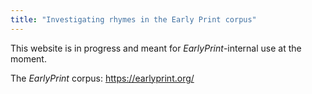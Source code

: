 ```yaml
---
title: "Investigating rhymes in the Early Print corpus"
---
```


This website is in progress and meant for *EarlyPrint*-internal use at the moment.

The *EarlyPrint* corpus: <https://earlyprint.org/>
